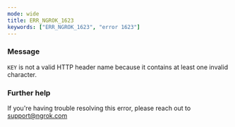 ```yaml
---
mode: wide
title: ERR_NGROK_1623
keywords: ["ERR_NGROK_1623", "error 1623"]
---
```


### Message

`KEY` is not a valid HTTP header name because it contains at least one invalid character.

### Further help

If you're having trouble resolving this error, please reach out to [support@ngrok.com](mailto:support@ngrok.com?subject=Help%20with%20ERR_NGROK_1623)
